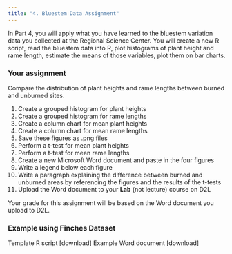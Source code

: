 ```yaml
---
title: "4. Bluestem Data Assignment"
---
```


In Part 4, you will apply what you have learned to the bluestem variation data you collected at the Regional Science Center. You will create a new R script, read the bluestem data into R, plot histograms of plant height and rame length, estimate the means of those variables, plot them on bar charts.

### Your assignment

Compare the distribution of plant heights and rame lengths between burned and unburned sites.

1. Create a grouped histogram for plant heights
1. Create a grouped histogram for rame lengths
1. Create a column chart for mean plant heights
1. Create a column chart for mean rame lengths
1. Save these figures as .png files
1. Perform a t-test for mean plant heights
1. Perform a t-test for mean rame lengths
1. Create a new Microsoft Word document and paste in the four figures
1. Write a legend below each figure
1. Write a paragraph explaining the difference between burned and unburned areas by referencing the figures and the results of the t-tests
1. Upload the Word document to your **Lab** (not lecture) course on D2L

Your grade for this assignment will be based on the Word document you upload to D2L.

### Example using Finches Dataset

Template R script
    [download]
Example Word document
    [download]